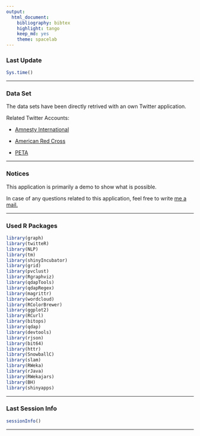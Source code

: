 ```yaml
---
output:
  html_document:
    bibliography: bibtex
    highlight: tango
    keep_md: yes
    theme: spacelab
---
```


### Last Update

```r
Sys.time()
```

***

### Data Set

The data sets have been directly retrived with an own Twitter application.

Related Twitter Accounts:

* [Amnesty International][1]

* [American Red Cross][2]

* [PETA][3]

***

### Notices

This application is primarily a demo to show what is possible. 

In case of any questions related to this application, feel free to write [me a mail.][4]

***

### Used R Packages

```r
library(graph)
library(twitteR)
library(NLP)
library(tm)
library(shinyIncubator)
library(grid)
library(pvclust)
library(Rgraphviz)
library(qdapTools)
library(qdapRegex)
library(magrittr)
library(wordcloud)
library(RColorBrewer)
library(ggplot2)
library(RCurl)
library(bitops)
library(qdap)
library(devtools)
library(rjson)
library(bit64)
library(httr)
library(SnowballC)
library(slam)
library(RWeka)
library(rJava) 
library(RWekajars)
library(BH)
library(shinyapps)
```

***

### Last Session Info

```r
sessionInfo()
```



[1]: https://twitter.com/amnesty "Amnesty Twitter Account"

[2]: https://twitter.com/RedCross "Red Cross Twitter Account"

[3]: https://twitter.com/peta "PETA Twitter Account"

[4]: http://nierhoff.info/#contact "Contact"

***
